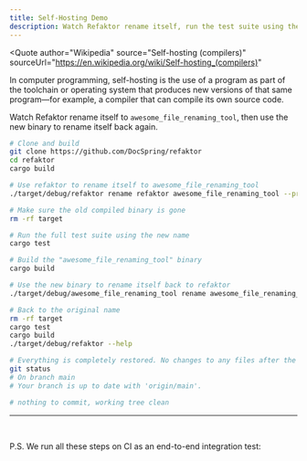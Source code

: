 ```yaml
---
title: Self-Hosting Demo
description: Watch Refaktor rename itself, run the test suite using the new name, then rename itself back
---
```



<Quote 
  author="Wikipedia"
  source="Self-hosting (compilers)"
  sourceUrl="https://en.wikipedia.org/wiki/Self-hosting_(compilers)"
>
  In computer programming, self-hosting is the use of a program as part of the toolchain or operating 
  system that produces new versions of that same program—for example, a compiler that can compile 
  its own source code.
</Quote>


Watch Refaktor rename itself to `awesome_file_renaming_tool`, then use the new binary to rename itself back again.


```bash
# Clone and build
git clone https://github.com/DocSpring/refaktor
cd refaktor
cargo build

# Use refaktor to rename itself to awesome_file_renaming_tool
./target/debug/refaktor rename refaktor awesome_file_renaming_tool --preview table --yes

# Make sure the old compiled binary is gone
rm -rf target

# Run the full test suite using the new name
cargo test

# Build the "awesome_file_renaming_tool" binary
cargo build

# Use the new binary to rename itself back to refaktor
./target/debug/awesome_file_renaming_tool rename awesome_file_renaming_tool refaktor --preview table --yes

# Back to the original name
rm -rf target
cargo test
cargo build
./target/debug/refaktor --help

# Everything is completely restored. No changes to any files after the round-trip
git status
# On branch main
# Your branch is up to date with 'origin/main'.

# nothing to commit, working tree clean
```

---

<br/>

P.S. We run all these steps on CI as an end-to-end integration test:

<LinkCard
  title="scripts/e2e-test.sh"
  href="https://github.com/DocSpring/refaktor/blob/main/scripts/e2e-test.sh"
  description="View the script we use in our GitHub Actions workflow"
/>
